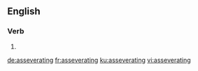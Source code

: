 
==English==

===Verb===
{{head|en|present participle}}

# {{present participle of|asseverate|lang=en}}

[[de:asseverating]]
[[fr:asseverating]]
[[ku:asseverating]]
[[vi:asseverating]]